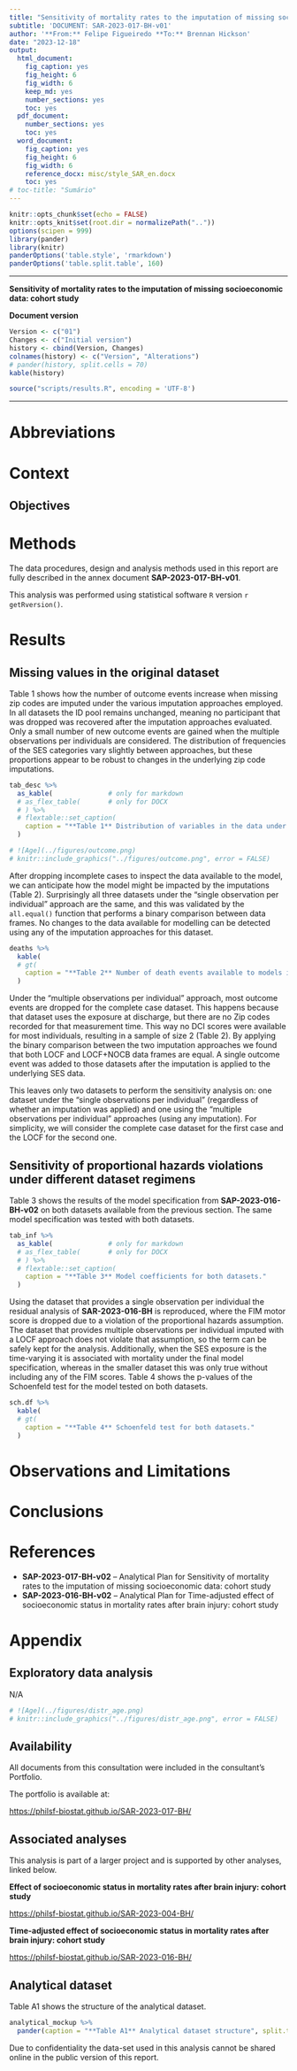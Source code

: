 ```yaml
---
title: "Sensitivity of mortality rates to the imputation of missing socioeconomic data: cohort study"
subtitle: 'DOCUMENT: SAR-2023-017-BH-v01'
author: '**From:** Felipe Figueiredo **To:** Brennan Hickson'
date: "2023-12-18"
output:
  html_document:
    fig_caption: yes
    fig_height: 6
    fig_width: 6
    keep_md: yes
    number_sections: yes
    toc: yes
  pdf_document:
    number_sections: yes
    toc: yes
  word_document:
    fig_caption: yes
    fig_height: 6
    fig_width: 6
    reference_docx: misc/style_SAR_en.docx
    toc: yes
# toc-title: "Sumário"
---
```


```r
knitr::opts_chunk$set(echo = FALSE)
knitr::opts_knit$set(root.dir = normalizePath(".."))
options(scipen = 999)
library(pander)
library(knitr)
panderOptions('table.style', 'rmarkdown')
panderOptions('table.split.table', 160)
```

---

\newpage

**Sensitivity of mortality rates to the imputation of missing socioeconomic data: cohort study**

**Document version**

```r
Version <- c("01")
Changes <- c("Initial version")
history <- cbind(Version, Changes)
colnames(history) <- c("Version", "Alterations")
# pander(history, split.cells = 70)
kable(history)
```

```r
source("scripts/results.R", encoding = 'UTF-8')
```

---

# Abbreviations

# Context

## Objectives

<!-- ## Data reception and cleaning -->

# Methods

The data procedures, design and analysis methods used in this report are fully described in the annex document **SAP-2023-017-BH-v01**.

<!-- ## Study parameters -->

<!-- ### Study design -->

<!-- ### Inclusion and exclusion criteria -->

<!-- ### Exposures -->

<!-- ### Outcomes -->

<!-- ### Covariates -->

<!-- ## Statistical analyses -->

This analysis was performed using statistical software `R` version `r getRversion()`.

# Results

## Missing values in the original dataset

Table 1 shows how the number of outcome events increase when missing zip codes are imputed under the various imputation approaches employed.
In all datasets the ID pool remains unchanged, meaning no participant that was dropped was recovered after the imputation approaches evaluated.
Only a small number of new outcome events are gained when the multiple observations per individuals are considered.
The distribution of frequencies of the SES categories vary slightly between approaches, but these proportions appear to be robust to changes in the underlying zip code imputations.

```r
tab_desc %>%
  as_kable(              # only for markdown
  # as_flex_table(       # only for DOCX
  # ) %>%
  # flextable::set_caption(
    caption = "**Table 1** Distribution of variables in the data under various imputation approaches."
  )
```

```r
# ![Age](../figures/outcome.png)
# knitr::include_graphics("../figures/outcome.png", error = FALSE)
```

After dropping incomplete cases to inspect the data available to the model, we can anticipate how the model might be impacted by the imputations (Table 2).
Surprisingly all three datasets under the "single observation per individual" approach are the same, and this was validated by the `all.equal()` function that performs a binary comparison between data frames.
No changes to the data available for modelling can be detected using any of the imputation approaches for this dataset.

```r
deaths %>%
  kable(
  # gt(
    caption = "**Table 2** Number of death events available to models in each dataset"
  )
```

Under the "multiple observations per individual" approach, most outcome events are dropped for the complete case dataset.
This happens because that dataset uses the exposure at discharge, but there are no Zip codes recorded for that measurement time.
This way no DCI scores were available for most individuals, resulting in a sample of size 2 (Table 2).
By applying the binary comparison between the two imputation approaches we found that both LOCF and LOCF+NOCB data frames are equal.
A single outcome event was added to those datasets after the imputation is applied to the underlying SES data.

This leaves only two datasets to perform the sensitivity analysis on: one dataset under the "single observations per individual" (regardless of whether an imputation was applied) and one using the "multiple observations per individual" approaches (using any imputation).
For simplicity, we will consider the complete case dataset for the first case and the LOCF for the second one.

## Sensitivity of proportional hazards violations under different dataset regimens

Table 3 shows the results of the model specification from **SAP-2023-016-BH-v02** on both datasets available from the previous section.
The same model specification was tested with both datasets.

```r
tab_inf %>%
  as_kable(              # only for markdown
  # as_flex_table(       # only for DOCX
  # ) %>%
  # flextable::set_caption(
    caption = "**Table 3** Model coefficients for both datasets."
  )
```

Using the dataset that provides a single observation per individual the residual analysis of **SAR-2023-016-BH** is reproduced, where the FIM motor score is dropped due to a violation of the proportional hazards assumption.
The dataset that provides multiple observations per individual imputed with a LOCF approach does not violate that assumption, so the term can be safely kept for the analysis.
Additionally, when the SES exposure is the time-varying it is associated with mortality under the final model specification, whereas in the smaller dataset this was only true without including any of the FIM scores.
Table 4 shows the p-values of the Schoenfeld test for the model tested on both datasets.

```r
sch.df %>%
  kable(
  # gt(
    caption = "**Table 4** Schoenfeld test for both datasets."
  )
```


# Observations and Limitations

# Conclusions

# References

- **SAP-2023-017-BH-v02** -- Analytical Plan for Sensitivity of mortality rates to the imputation of missing socioeconomic data: cohort study
- **SAP-2023-016-BH-v02** -- Analytical Plan for Time-adjusted effect of socioeconomic status in mortality rates after brain injury: cohort study

# Appendix

## Exploratory data analysis

N/A

```r
# ![Age](../figures/distr_age.png)
# knitr::include_graphics("../figures/distr_age.png", error = FALSE)
```

## Availability

All documents from this consultation were included in the consultant's Portfolio.

<!-- The client has requested that this analysis be kept confidential until a future date, determined by the client. -->
<!-- All documents from this consultation are therefore not published online and only the title and year of the analysis will be included in the consultant's Portfolio. -->
<!-- After the agreed date is reached, the documents will be released. -->

<!-- The client has requested that this analysis be kept confidential. -->
<!-- All documents from this consultation are therefore not published online and only the title and year of the analysis will be included in the consultant's Portfolio. -->

The portfolio is available at:

<https://philsf-biostat.github.io/SAR-2023-017-BH/>

## Associated analyses

This analysis is part of a larger project and is supported by other analyses, linked below.

**Effect of socioeconomic status in mortality rates after brain injury: cohort study**

<https://philsf-biostat.github.io/SAR-2023-004-BH/>

**Time-adjusted effect of socioeconomic status in mortality rates after brain injury: cohort study**

<https://philsf-biostat.github.io/SAR-2023-016-BH/>

## Analytical dataset

Table A1 shows the structure of the analytical dataset.

```r
analytical_mockup %>%
  pander(caption = "**Table A1** Analytical dataset structure", split.table = Inf)
```

Due to confidentiality the data-set used in this analysis cannot be shared online in the public version of this report.
